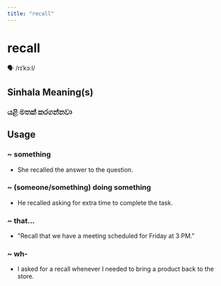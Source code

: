 ```yaml
---
title: "recall"
---
```


# recall

🗣️ /rɪˈkɔːl/

## Sinhala Meaning(s)

### යළි මතක් කරගන්නවා

## Usage

### ~ something

- She recalled the answer to the question.


### ~ (someone/something) doing something

- He recalled asking for extra time to complete the task.


### ~ that...

- "Recall that we have a meeting scheduled for Friday at 3 PM."


### ~ wh-

- I asked for a recall whenever I needed to bring a product back to the store.


